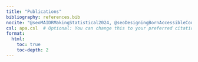 ```yaml
---
title: "Publications"
bibliography: references.bib
nocite: "@seoMAIDRMakingStatistical2024, @seoDesigningBornAccessibleCourses2024, @seoCodingNonVisuallyVisual2023"  # Include all references from the .bib file
csl: apa.csl  # Optional: You can change this to your preferred citation style
format:
  html:
    toc: true
    toc-depth: 2
---
```

::: {#refs}
:::
